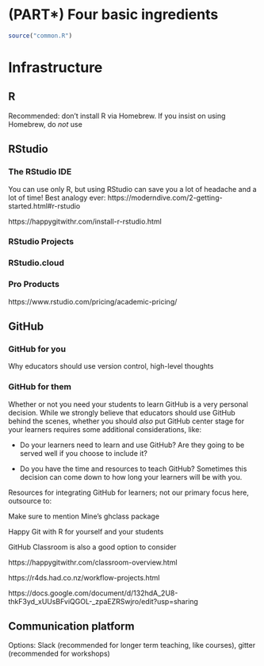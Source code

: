 # (PART\*) Four basic ingredients {-}

```r
source("common.R")
```

# Infrastructure {#edu-stack}

## R {#capital-r}

Recommended: don't install R via Homebrew. If you insist on using Homebrew, do *not* use 

## RStudio {#rstudio}

### The RStudio IDE {#rstudio-ide}

You can use only R, but using RStudio can save you a lot of headache and a lot of time! Best analogy ever: https://moderndive.com/2-getting-started.html#r-rstudio

https://happygitwithr.com/install-r-rstudio.html

### RStudio Projects {#rstudio-proj}

### RStudio.cloud {#rstudio-cloud}

### Pro Products {#rstudio-pro}

https://www.rstudio.com/pricing/academic-pricing/

## GitHub {#github}

### GitHub for you {#gh-for-you}

Why educators should use version control, high-level thoughts

### GitHub for them {#gh-for-them}

Whether or not you need your students to learn GitHub is a very personal decision. While we strongly believe that educators should use GitHub behind the scenes, whether you should *also* put GitHub center stage for your learners requires some additional considerations, like:

+ Do your learners need to learn and use GitHub? Are they going to be served well if you choose to include it?

+ Do you have the time and resources to teach GitHub? Sometimes this decision can come down to how long your learners will be with you.

Resources for integrating GitHub for learners; not our primary focus here, outsource to:

Make sure to mention Mine's ghclass package

Happy Git with R for yourself and your students

GitHub Classroom is also a good option to consider

https://happygitwithr.com/classroom-overview.html


https://r4ds.had.co.nz/workflow-projects.html

https://docs.google.com/document/d/132hdA_2U8-thkF3yd_xUUsBFviQGOL-_zpaEZRSwjro/edit?usp=sharing

## Communication platform

Options: Slack (recommended for longer term teaching, like courses), gitter (recommended for workshops)
